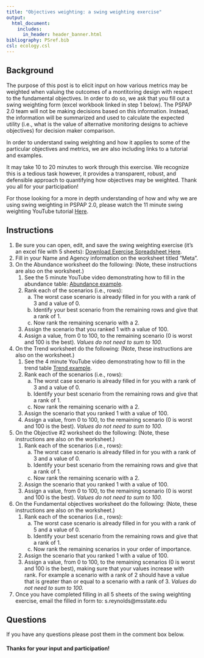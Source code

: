 ```yaml
---
title: "Objectives weighting: a swing weighting exercise"
output: 
  html_document:
    includes:
      in_header: header_banner.html 
bibliography: PSref.bib
csl: ecology.csl  
---
```

  
<!--
rmarkdown::render_site("2018-02-11-swing-weighting.Rmd")# build website
-->


## Background

The purpose of this post is to elicit input on how various metrics may 
be weighted when valuing the outcomes of a montitoring design with 
respect to the fundamental objectives. In order to do so, we ask that 
you fill out a swing weighting form (excel workbook linked in step 1 
below). The PSPAP 2.0 team will not be making decisions based on this 
information. Instead, the information will be summarized and used to 
calculate the expected utility (i.e., what is the value of alternative 
monitoring designs to achieve objectives) for decision maker comparison. 

In order to understand swing weighting and how it applies to some of the 
particular objectives and metrics, we are also including links to a 
tutorial and examples.

It may take 10 to 20 minutes to work through this exercise. We recognize 
this is a tedious task however, it provides a transparent, robust, and defensible
approach to quantifying how objectives may be weighted. Thank you all for your participation!
 
For those looking for a more in depth understanding of how and why we 
are using swing weighting in PSPAP 2.0, please watch the 11 minute 
swing weighting YouTube tutorial [Here](https://www.youtube.com/watch?v=HkXh0ue_Zjw). 

## Instructions
1. Be sure you can open, edit, and save the swing weighting exercise (it's an excel file with 5 sheets): [Download Exercise Spreadsheet Here](swing-weighting-exercise.xlsx). 
2. Fill in your Name and Agency information on the worksheet titled "Meta".
3. On the Abundance worksheet do the following:  (Note, these instructions are also on the worksheet.)
    1. See the 5 minute YouTube video demonstrating how to fill in the abundance table:  [Abundance example](https://www.youtube.com/watch?v=UKX0Uw7Ta0A).
    2. Rank each of the scenarios (i.e., rows): 
        a. The worst case scenario is already filled in for you with a rank of 3 and a value of 0.
        b. Identify your best scenario from the remaining rows and give that a rank of 1. 
        c. Now rank the remaining scenario with a 2. 
    3. Assign the scenario that you ranked 1 with a value of 100. 
    4. Assign a value, from 0 to 100, to the remaining scenario (0 is worst and 100 is the best). *Values do not need to sum to 100.*
4. On the Trend worksheet do the following:   (Note, these instructions are also on the worksheet.)
    1. See the 4 minute YouTube video demonstrating how to fill in the trend table [Trend example](https://www.youtube.com/watch?v=LPbdE_dK1vk).
    2. Rank each of the scenarios (i.e., rows): 
        a. The worst case scenario is already filled in for you with a rank of 3 and a value of 0.
        b. Identify your best scenario from the remaining rows and give that a rank of 1. 
        c. Now rank the remaining scenario with a 2.
    3. Assign the scenario that you ranked 1 with a value of 100. 
    4. Assign a value, from 0 to 100, to the remaining scenario (0 is worst and 100 is the best). *Values do not need to sum to 100.*
5. On the Objective #2 worksheet do the following:   (Note, these instructions are also on the worksheet.)
    1. Rank each of the scenarios (i.e., rows): 
        a. The worst case scenario is already filled in for you with a rank of 3 and a value of 0.
        b. Identify your best scenario from the remaining rows and give that a rank of 1. 
        c. Now rank the remaining scenario with a 2.
    2. Assign the scenario that you ranked 1 with a value of 100. 
    3. Assign a value, from 0 to 100, to the remaining scenario (0 is worst and 100 is the best). *Values do not need to sum to 100.* 
6. On the Fundamental objectives worksheet do the following:   (Note, these instructions are also on the worksheet.)
    1. Rank each of the scenarios (i.e., rows): 
        a. The worst case scenario is already filled in for you with a rank of 5 and a value of 0.
        b. Identify your best scenario from the remaining rows and give that a rank of 1. 
        c. Now rank the remaining scenarios in your order of importance. 
    2. Assign the scenario that you ranked 1 with a value of 100. 
    3. Assign a value, from 0 to 100, to the remaining scenarios (0 is worst and 100 is the best),
    making sure that your values increase with rank. For example a scenario with a rank of 2 should
    have a value that  is greater than or equal to a scenario with a rank of 3. *Values do not need to sum to 100.*   
3. Once you have completed filling in all 5 sheets of the swing weighting exercise, email the filled in form to: s.reynolds@msstate.edu 



## Questions
If you have any questions please post them in the comment box below. 


#### Thanks for your input and participation!

<!--
## Videos
### Swing Weighting
<iframe width="560" height="315" src="https://www.youtube.com/watch?v=57XeTdCEH7E" frameborder="0" allowfullscreen></iframe>

### Abundance
<iframe width="560" height="315" src="https://www.youtube.com/watch?v=UKX0Uw7Ta0A" frameborder="0" allowfullscreen></iframe>

### Trend
<iframe width="560" height="315" src="https://www.youtube.com/watch?v=LPbdE_dK1vk" frameborder="0" allowfullscreen></iframe>
-->

  
